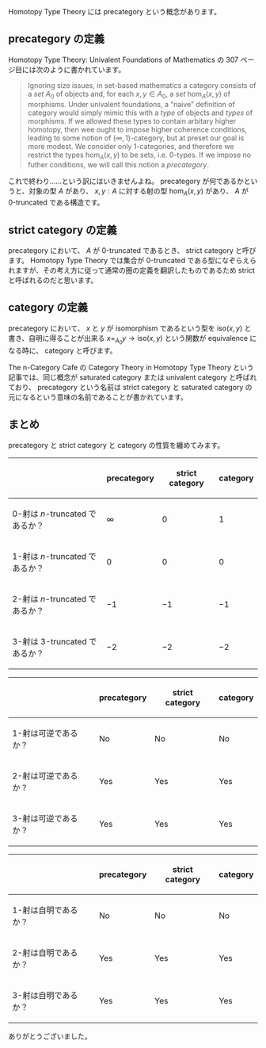 Homotopy Type Theory には precategory という概念があります。

== precategory の定義 ==

Homotopy Type Theory: Univalent Foundations of Mathematics の 307 ページ目には次のように書かれています。

<blockquote><p>Ignoring size issues, in set-based mathematics a category consists of a ''set'' \( A _ 0 \) of objects and, for each \( x, y \in A _ 0 \), a ''set'' \( \mathrm{hom} _ A ( x, y ) \) of morphisms. Under univalent foundations, a “naive” definition of category would simply mimic this with a ''type'' of objects and ''types'' of morphisms. If we allowed these types to contain arbitary higher homotopy, then wee ought to impose higher coherence conditions, leading to some notion of \( ( \infty, 1 ) \)-category, but at preset our goal is more modest. We consider only 1-categories, and therefore we restrict the types \( \mathrm{hom} _ A ( x, y ) \) to be sets, i.e. \( 0 \)-types. If we impose no futher conditions, we will call this notion a ''precategory''.</p></blockquote>

これで終わり……という訳にはいきませんよね。 precategory が何であるかというと、対象の型 \( A \) があり、 \( x, y : A \) に対する射の型 \( \mathrm{hom} _ A ( x, y ) \) があり、 \( A \) が \( 0 \)-truncated である構造です。

== strict category の定義 ==

precategory において、 \( A \) が \( 0 \)-truncated であるとき、 strict category と呼びます。 Homotopy Type Theory では集合が \( 0 \)-truncated である型になぞらえられますが、その考え方に従って通常の圏の定義を翻訳したものであるため strict と呼ばれるのだと思います。

== category の定義 ==

precategory において、 \( x \) と \( y \) が isomorphism であるという型を \( \mathsf{iso} ( x, y ) \) と書き、自明に得ることが出来る \( x = _ { A _ 0 } y \to \mathsf{iso} ( x, y ) \) という関数が equivalence になる時に、 category と呼びます。

The n-Category Cafe の Category Theory in Homotopy Type Theory という記事では、同じ概念が saturated category または univalent category と呼ばれており、 precategory という名前は strict category と saturated category の元になるという意味の名前であることが書かれています。

== まとめ ==

precategory と strict category と category の性質を纏めてみます。

{|
!
! precategory
! strict category
! category
|-
! \( 0 \)-射は \( n \)-truncated であるか？
| \( \infty \)
| \( 0 \)
| \( 1 \)
|-
! \( 1 \)-射は \( n \)-truncated であるか？
| \( 0 \)
| \( 0 \)
| \( 0 \)
|-
! \( 2 \)-射は \( n \)-truncated であるか？
| \( -1 \)
| \( -1 \)
| \( -1 \)
|-
! \( 3 \)-射は \( 3 \)-truncated であるか？
| \( -2 \)
| \( -2 \)
| \( -2 \)
|}

{|
!
! precategory
! strict category
! category
|-
! \( 1 \)-射は可逆であるか？
| No
| No
| No
|-
! \( 2 \)-射は可逆であるか？
| Yes
| Yes
| Yes
|-
! \( 3 \)-射は可逆であるか？
| Yes
| Yes
| Yes
|}

{|
!
! precategory
! strict category
! category
|-
! \( 1 \)-射は自明であるか？
| No
| No
| No
|-
! \( 2 \)-射は自明であるか？
| Yes
| Yes
| Yes
|-
! \( 3 \)-射は自明であるか？
| Yes
| Yes
| Yes
|}

ありがとうございました。
